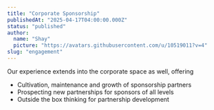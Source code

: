 ```yaml
---
title: "Corporate Sponsorship"
publishedAt: "2025-04-17T04:00:00.000Z"
status: "published"
author:
  name: "Shay"
  picture: "https://avatars.githubusercontent.com/u/10519011?v=4"
slug: "engagement"
---
```


Our experience extends into the corporate space as well, offering

- Cultivation, maintenance and growth of sponsorship partners
- Prospecting new partnerships for sponsors of all levels
- Outside the box thinking for partnership development